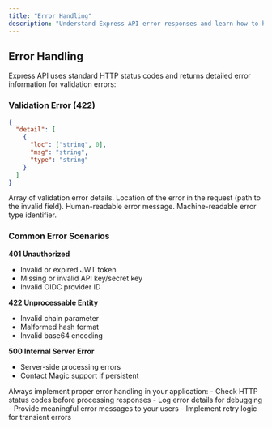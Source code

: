 ```yaml
---
title: "Error Handling"
description: "Understand Express API error responses and learn how to handle common error scenarios effectively."
---
```


## Error Handling

Express API uses standard HTTP status codes and returns detailed error information for validation errors:

### Validation Error (422)

```json
{
  "detail": [
    {
      "loc": ["string", 0],
      "msg": "string", 
      "type": "string"
    }
  ]
}
```

<ResponseField name="detail" type="array">
Array of validation error details.

<Expandable title="Error detail properties">
  <ResponseField name="loc" type="array">
  Location of the error in the request (path to the invalid field).
  </ResponseField>
  
  <ResponseField name="msg" type="string">
  Human-readable error message.
  </ResponseField>
  
  <ResponseField name="type" type="string">
  Machine-readable error type identifier.
  </ResponseField>
</Expandable>
</ResponseField>

### Common Error Scenarios

**401 Unauthorized**
- Invalid or expired JWT token
- Missing or invalid API key/secret key
- Invalid OIDC provider ID

**422 Unprocessable Entity**
- Invalid chain parameter
- Malformed hash format
- Invalid base64 encoding

**500 Internal Server Error**
- Server-side processing errors
- Contact Magic support if persistent

<Tip>
Always implement proper error handling in your application:
- Check HTTP status codes before processing responses
- Log error details for debugging
- Provide meaningful error messages to your users
- Implement retry logic for transient errors
</Tip>
